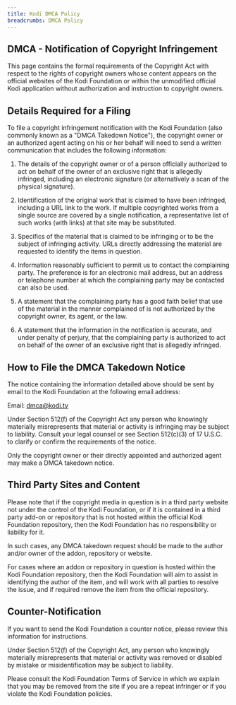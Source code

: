 ```yaml
---
title: Kodi DMCA Policy
breadcrumbs: DMCA Policy
---
```


## DMCA - Notification of Copyright Infringement

This page contains the formal requirements of the Copyright Act with respect to the rights of copyright owners whose content appears on the official websites of the Kodi Foundation or within the unmodified official Kodi application without authorization and instruction to copyright owners. 

 
## Details Required for a Filing 

To file a copyright infringement notification with the Kodi Foundation (also commonly known as a "DMCA Takedown Notice"), the copyright owner or an authorized agent acting on his or her behalf will need to send a written communication that includes the following information:


1. The details of the copyright owner or of a person officially authorized to act on behalf of the owner of an exclusive right that is allegedly infringed, including an electronic signature (or alternatively a scan of the physical signature). 

2. Identification of the original work that is claimed to have been infringed, including a URL link to the work. If multiple copyrighted works from a single source are covered by a single notification, a representative list of such works (with links) at that site may be substituted.

3. Specifics of the material that is claimed to be infringing or to be the subject of infringing activity. URLs directly addressing the material are requested to identify the items in question.

4. Information reasonably sufficient to permit us to contact the complaining party. The preference is for an electronic mail address, but an address or telephone number at which the complaining party may be contacted can also be used.

5. A statement that the complaining party has a good faith belief that use of the material in the manner complained of is not authorized by the copyright owner, its agent, or the law.

6. A statement that the information in the notification is accurate, and under penalty of perjury, that the complaining party is authorized to act on behalf of the owner of an exclusive right that is allegedly infringed.


## How to File the DMCA Takedown Notice

The notice containing the information detailed above should be sent by email to the Kodi Foundation at the following email address:

Email: dmca@kodi.tv

Under Section 512(f) of the Copyright Act any person who knowingly materially misrepresents that material or activity is infringing may be subject to liability. Consult your legal counsel or see Section 512(c)(3) of 17 U.S.C. to clarify or confirm the requirements of the notice. 

Only the copyright owner or their directly appointed and authorized agent may make a DMCA takedown notice.


## Third Party Sites and Content

Please note that if the copyright media in question is in a third party website not under the control of the Kodi Foundation, or if it is contained in a third party add-on or repository that is not hosted within the official Kodi Foundation repository, then the Kodi Foundation has no responsibility or liability for it. 

In such cases, any DMCA takedown request should be made to the author and/or owner of the addon, repository or website. 

For cases where an addon or repository in question is hosted within the Kodi Foundation repository, then the Kodi Foundation will aim to assist in identifying the author of the item, and will work with all parties to resolve the issue, and if required remove the item from the official repository.


## Counter-Notification

If you want to send the Kodi Foundation a counter notice, please review this information for instructions.

Under Section 512(f) of the Copyright Act, any person who knowingly materially misrepresents that material or activity was removed or disabled by mistake or misidentification may be subject to liability. 

Please consult the Kodi Foundation Terms of Service in which we explain that you may be removed from the site if you are a repeat infringer or if you violate the Kodi Foundation policies.